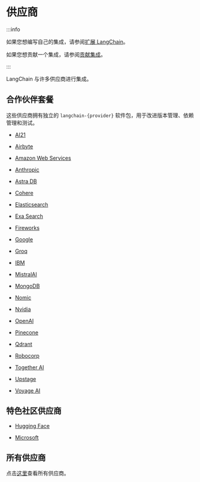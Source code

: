 # 供应商

:::info

如果您想编写自己的集成，请参阅[扩展 LangChain](/docs/how_to/#custom)。

如果您想贡献一个集成，请参阅[贡献集成](/docs/contributing/integrations/)。

:::

LangChain 与许多供应商进行集成。

## 合作伙伴套餐

这些供应商拥有独立的 `langchain-{provider}` 软件包，用于改进版本管理、依赖管理和测试。

- [AI21](/docs/integrations/providers/ai21)

- [Airbyte](/docs/integrations/providers/airbyte)

- [Amazon Web Services](/docs/integrations/platforms/aws)

- [Anthropic](/docs/integrations/platforms/anthropic)

- [Astra DB](/docs/integrations/providers/astradb)

- [Cohere](/docs/integrations/providers/cohere)

- [Elasticsearch](/docs/integrations/providers/elasticsearch)

- [Exa Search](/docs/integrations/providers/exa_search)

- [Fireworks](/docs/integrations/providers/fireworks)

- [Google](/docs/integrations/platforms/google)

- [Groq](/docs/integrations/providers/groq)

- [IBM](/docs/integrations/providers/ibm)

- [MistralAI](/docs/integrations/providers/mistralai)

- [MongoDB](/docs/integrations/providers/mongodb_atlas)

- [Nomic](/docs/integrations/providers/nomic)

- [Nvidia](/docs/integrations/providers/nvidia)

- [OpenAI](/docs/integrations/platforms/openai)

- [Pinecone](/docs/integrations/providers/pinecone)

- [Qdrant](/docs/integrations/providers/qdrant)

- [Robocorp](/docs/integrations/providers/robocorp)

- [Together AI](/docs/integrations/providers/together)

- [Upstage](/docs/integrations/providers/upstage)

- [Voyage AI](/docs/integrations/providers/voyageai)

## 特色社区供应商

- [Hugging Face](/docs/integrations/platforms/huggingface)

- [Microsoft](/docs/integrations/platforms/microsoft)

## 所有供应商

点击[这里](/docs/integrations/providers/)查看所有供应商。